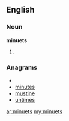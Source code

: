 ==English==

===Noun===
'''minuets'''

# {{plural of|minuet}}

===Anagrams===
* {{alphagram|eimnstu}}
* [[minutes#English|minutes]]
* [[mustine#English|mustine]]
* [[untimes#English|untimes]]

[[ar:minuets]]
[[my:minuets]]